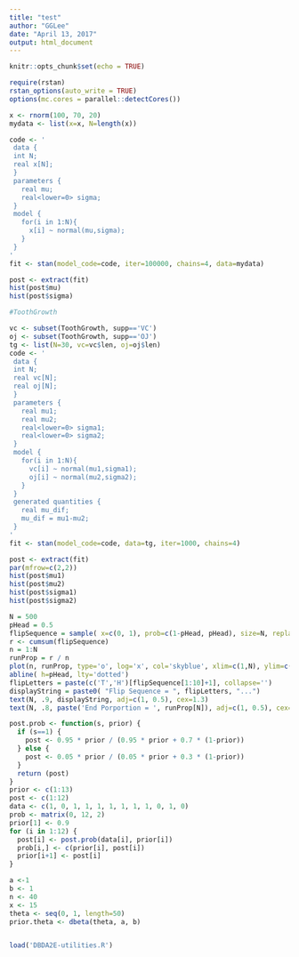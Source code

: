 ```yaml
---
title: "test"
author: "GGLee"
date: "April 13, 2017"
output: html_document
---
```


```r
knitr::opts_chunk$set(echo = TRUE)
```


```r
require(rstan)
rstan_options(auto_write = TRUE)
options(mc.cores = parallel::detectCores())

x <- rnorm(100, 70, 20)
mydata <- list(x=x, N=length(x))

code <- '
 data {
 int N;
 real x[N];
 }
 parameters {
   real mu;
   real<lower=0> sigma;
 }
 model {
   for(i in 1:N){
     x[i] ~ normal(mu,sigma);
   }
 }
'
fit <- stan(model_code=code, iter=100000, chains=4, data=mydata)

post <- extract(fit)
hist(post$mu)
hist(post$sigma)

```


```r
#ToothGrowth

vc <- subset(ToothGrowth, supp=='VC')
oj <- subset(ToothGrowth, supp=='OJ')
tg <- list(N=30, vc=vc$len, oj=oj$len)
code <- '
 data {
 int N;
 real vc[N];
 real oj[N];
 }
 parameters {
   real mu1;
   real mu2;
   real<lower=0> sigma1;
   real<lower=0> sigma2;
 }
 model {
   for(i in 1:N){
     vc[i] ~ normal(mu1,sigma1);
     oj[i] ~ normal(mu2,sigma2);
   }
 }
 generated quantities {
   real mu_dif;
   mu_dif = mu1-mu2;
 }
'
fit <- stan(model_code=code, data=tg, iter=1000, chains=4)

post <- extract(fit)
par(mfrow=c(2,2))
hist(post$mu1)
hist(post$mu2)
hist(post$sigma1)
hist(post$sigma2)
```


```r
N = 500
pHead = 0.5
flipSequence = sample( x=c(0, 1), prob=c(1-pHead, pHead), size=N, replace=TRUE)
r <- cumsum(flipSequence)
n = 1:N
runProp = r / n
plot(n, runProp, type='o', log='x', col='skyblue', xlim=c(1,N), ylim=c(0,1), cex.axis=1.5, main='Flip Number', ylab='Proportion Heads', cex.lab=1.5)
abline( h=pHead, lty='dotted')
flipLetters = paste(c('T','H')[flipSequence[1:10]+1], collapse='')
displayString = paste0( "Flip Sequence = ", flipLetters, "...")
text(N, .9, displayString, adj=c(1, 0.5), cex=1.3)
text(N, .8, paste('End Porportion = ', runProp[N]), adj=c(1, 0.5), cex=1.3)
```



```r
post.prob <- function(s, prior) {
  if (s==1) {
    post <- 0.95 * prior / (0.95 * prior + 0.7 * (1-prior))
  } else {
    post <- 0.05 * prior / (0.05 * prior + 0.3 * (1-prior)) 
  }
  return (post)
}
prior <- c(1:13)
post <- c(1:12)
data <- c(1, 0, 1, 1, 1, 1, 1, 1, 1, 0, 1, 0)
prob <- matrix(0, 12, 2)
prior[1] <- 0.9
for (i in 1:12) {
  post[i] <- post.prob(data[i], prior[i])
  prob[i,] <- c(prior[i], post[i])
  prior[i+1] <- post[i]
}
```




```r
a <-1
b <- 1
n <- 40
x <- 15
theta <- seq(0, 1, length=50)
prior.theta <- dbeta(theta, a, b)



```



```r
load('DBDA2E-utilities.R')
```

